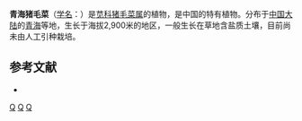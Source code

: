 {{Speciesbox
| taxon = Salsola chinghaiensis
| authority = [[李安仁|A. J. Li]]
}}

'''青海猪毛菜'''（[[学名|学名]]：{{lang|la|''Salsola chinghaiensis''}}）是[[苋科|苋科]][[猪毛菜属|猪毛菜属]]的植物，是中国的特有植物。分布于[[中国大陆|中国大陆]]的[[青海|青海]]等地，生长于海拔2,900米的地区，一般生长在草地含盐质土壤，目前尚未由人工引种栽培。

== 参考文献 ==
<div class="references-small">
* {{cite web| url =http://www.bioinfo.cn/db05/KmzwSpecies.php?action=view&id=2778| title =青海猪毛菜| work =《中国高等植物数据库全库》| publisher =中国科学院微生物研究所| author =昆明植物研究所| accessdate =2009-02-23| deadurl =yes| archiveurl =https://web.archive.org/web/20160305071010/http://www.bioinfo.cn/db05/KmzwSpecies.php?action=view&id=2778| archivedate =2016-03-05}}
</div>
{{Taxonbar|from=Q15226212}}

{{DEFAULTSORT:Salsola chinghaiensis}}
[[Category:猪毛菜属|Q]]
[[Category:_中国特有植物|Q]]
[[Category:_青海植物|Q]]